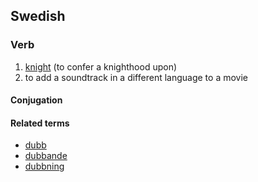 ==Swedish==

===Verb===
{{infl|sv|verb}}

# [[knight]] (to confer a knighthood upon)
# to add a soundtrack in a different language to a movie

====Conjugation====
{{sv-verb-reg-ar}}
====Related terms====
*[[dubb]]
*[[dubbande]]
*[[dubbning]]